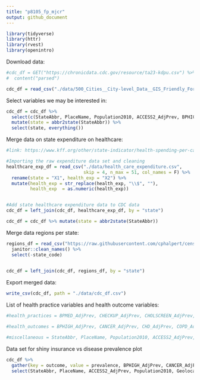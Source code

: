 ```yaml
---
title: "p8105_fp_mjcr"
output: github_document
---
```


```r

library(tidyverse)
library(httr)
library(rvest)
library(openintro)

```

Download data:

```r
#cdc_df = GET("https://chronicdata.cdc.gov/resource/ta23-kdpu.csv") %>%
#  content("parsed") 

cdc_df = read_csv("./data/500_Cities__City-level_Data__GIS_Friendly_Format___2016_release.csv")

```

Select variables we may be interested in:

```r

cdc_df = cdc_df %>%
  select(c(StateAbbr, PlaceName, Population2010, ACCESS2_AdjPrev, BPHIGH_AdjPrev, BPMED_AdjPrev, CANCER_AdjPrev, CHD_AdjPrev, CHECKUP_AdjPrev, CHOLSCREEN_AdjPrev, COLON_SCREEN_AdjPrev, COPD_AdjPrev,COREM_AdjPrev, COREW_AdjPrev, DENTAL_AdjPrev, DIABETES_AdjPrev, HIGHCHOL_AdjPrev, LPA_AdjPrev, MAMMOUSE_AdjPrev, OBESITY_AdjPrev, PAPTEST_AdjPrev, PHLTH_AdjPrev, STROKE_AdjPrev, Geolocation)) %>% 
  mutate(state = abbr2state(StateAbbr)) %>%
  select(state, everything())

```

Merge data on state expenditure on healthcare:

```r
#link: https://www.kff.org/other/state-indicator/health-spending-per-capita/?currentTimeframe=0&sortModel=%7B%22colId%22:%22Location%22,%22sort%22:%22asc%22%7D

#Importing the raw expenditure data set and cleaning
healthcare_exp_df = read_csv("./data/health_care_expenditure.csv", 
                             skip = 4, n_max = 51, col_names = F) %>%
  rename(state = "X1", health_exp = "X2") %>%
  mutate(health_exp = str_replace(health_exp, "\\$", ""),
         health_exp  = as.numeric(health_exp))


#Add state healthcare expenditure data to CDC data
cdc_df = left_join(cdc_df, healthcare_exp_df, by = "state")

cdc_df = cdc_df %>% mutate(state = abbr2state(StateAbbr))

```


Merge data regions per state:

```r
regions_df = read_csv("https://raw.githubusercontent.com/cphalpert/census-regions/master/us%20census%20bureau%20regions%20and%20divisions.csv") %>%
  janitor::clean_names() %>%
  select(-state_code)
  

cdc_df = left_join(cdc_df, regions_df, by = "state")
```

Export merged data:

```r
write_csv(cdc_df, path = "./data/cdc_df.csv")
```


List of health practice variables and health outcome variables:

```r
#health_practices = BPMED_AdjPrev, CHECKUP_AdjPrev, CHOLSCREEN_AdjPrev, COLON_SCREEN_AdjPrev, COREM_AdjPrev, COREW_AdjPrev, DENTAL_AdjPrev, LPA_AdjPrev, MAMMOUSE_AdjPrev, PAPTEST_AdjPrev

#health_outcomes = BPHIGH_AdjPrev, CANCER_AdjPrev, CHD_AdjPrev, COPD_AdjPrev, DIABETES_AdjPrev, HIGHCHOL_AdjPrev, OBESITY_AdjPrev, PHLTH_AdjPrev, STROKE_AdjPrev

#miscellaneous = StateAbbr, PlaceName, Population2010, ACCESS2_AdjPrev, Geolocation, state, health_exp, region, division
```


Data set for shiny insurance vs disease prevalence plot

```r
cdc_df %>% 
  gather(key = outcome, value = prevalence, BPHIGH_AdjPrev, CANCER_AdjPrev, CHD_AdjPrev, COPD_AdjPrev, DIABETES_AdjPrev, HIGHCHOL_AdjPrev, OBESITY_AdjPrev, PHLTH_AdjPrev, STROKE_AdjPrev) %>% 
  select(StateAbbr, PlaceName, ACCESS2_AdjPrev, Population2010, Geolocation, health_exp, region, division, outcome, prevalence)

```


